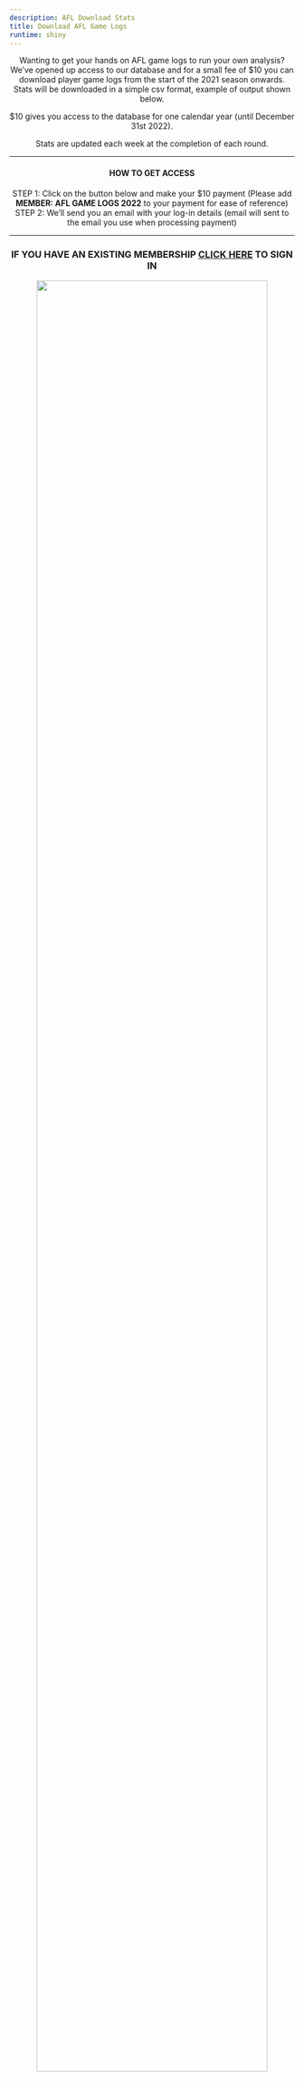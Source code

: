 ```yaml
---
description: AFL Download Stats
title: Download AFL Game Logs
runtime: shiny
---
```


<center>

Wanting to get your hands on AFL game logs to run your own analysis? We've opened up access to our database and for a small fee of $10 you can download player game logs from the start of the 2021 season onwards. Stats will be downloaded in a simple csv format, example of output shown below. 

$10 gives you access to the database for one calendar year (until December 31st 2022). 

Stats are updated each week at the completion of each round.

***
#### HOW TO GET ACCESS
STEP 1: Click on the button below and make your $10 payment (Please add **MEMBER: AFL GAME LOGS 2022** to your payment for ease of reference)
STEP 2: We'll send you an email with your log-in details (email will sent to the email you use when processing payment)  

<script type='text/javascript' src='https://storage.ko-fi.com/cdn/widget/Widget_2.js'></script><script type='text/javascript'>kofiwidget2.init('Click Here to Make $10 Payment', '#29abe0', 'E1E8C5INN');kofiwidget2.draw();</script> 
***
### IF YOU HAVE AN EXISTING MEMBERSHIP <span style="color:red">[CLICK HERE](https://dfsaustralia-apps.com/shiny/premium/afl-stats-download/)</span> TO SIGN IN

![](/img/download-afl-stats.PNG){height=90% width=90%} 

</center>

  

---


